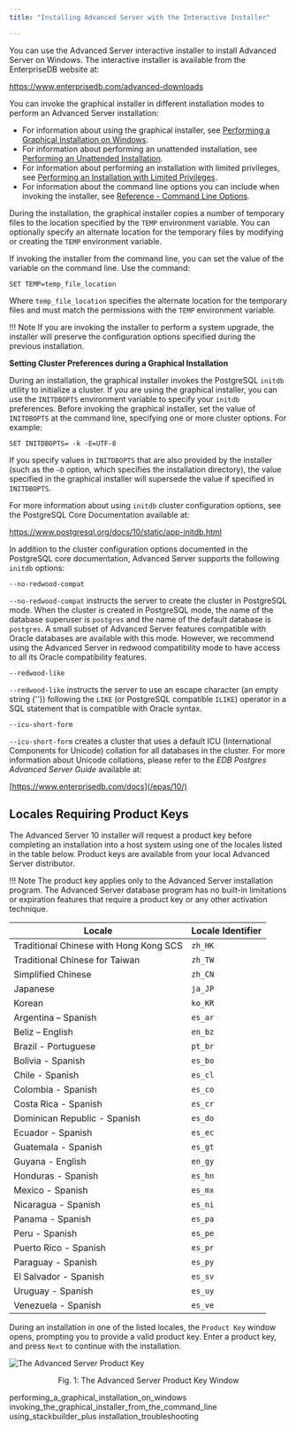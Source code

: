 ```yaml
---
title: "Installing Advanced Server with the Interactive Installer"

---
```


<div id="installing_advanced_server_with_the_interactive_installer" class="registered_link"></div>

You can use the Advanced Server interactive installer to install Advanced Server on Windows. The interactive installer is available from the EnterpriseDB website at:

<https://www.enterprisedb.com/advanced-downloads>

You can invoke the graphical installer in different installation modes to perform an Advanced Server installation:

-   For information about using the graphical installer, see [Performing a Graphical Installation on Windows](01_performing_a_graphical_installation_on_windows/#performing_a_graphical_installation_on_windows).
-   For information about performing an unattended installation, see [Performing an Unattended Installation](02_invoking_the_graphical_installer_from_the_command_line/01_performing_an_unattended_installation/#performing_an_unattended_installation).
-   For information about performing an installation with limited privileges, see [Performing an Installation with Limited Privileges](02_invoking_the_graphical_installer_from_the_command_line/02_performing_an_installation_with_limited_privileges/#performing_an_installation_with_limited_privileges).
-   For information about the command line options you can include when invoking the installer, see [Reference - Command Line Options](02_invoking_the_graphical_installer_from_the_command_line/03_reference_command_line_options/#reference_command_line_options).

During the installation, the graphical installer copies a number of temporary files to the location specified by the `TEMP` environment variable. You can optionally specify an alternate location for the temporary files by modifying or creating the `TEMP` environment variable.

If invoking the installer from the command line, you can set the value of the variable on the command line. Use the command:

```text
SET TEMP=temp_file_location
```

Where `temp_file_location` specifies the alternate location for the temporary files and must match the permissions with the `TEMP` environment variable.

!!! Note
    If you are invoking the installer to perform a system upgrade, the installer will preserve the configuration options specified during the previous installation.

**Setting Cluster Preferences during a Graphical Installation**

During an installation, the graphical installer invokes the PostgreSQL `initdb` utility to initialize a cluster. If you are using the graphical installer, you can use the `INITDBOPTS` environment variable to specify your `initdb` preferences. Before invoking the graphical installer, set the value of `INITDBOPTS` at the command line, specifying one or more cluster options. For example:

```text
SET INITDBOPTS= -k -E=UTF-8
```

If you specify values in `INITDBOPTS` that are also provided by the installer (such as the `–D` option, which specifies the installation directory), the value specified in the graphical installer will supersede the value if specified in `INITDBOPTS`.

For more information about using `initdb` cluster configuration options, see the PostgreSQL Core Documentation available at:

<https://www.postgresql.org/docs/10/static/app-initdb.html>

In addition to the cluster configuration options documented in the PostgreSQL core documentation, Advanced Server supports the following `initdb` options:

`--no-redwood-compat`

`--no-redwood-compat` instructs the server to create the cluster in PostgreSQL mode. When the cluster is created in PostgreSQL mode, the name of the database superuser is `postgres` and the name of the default database is `postgres`. A small subset of Advanced Server features compatible with Oracle databases are available with this mode. However, we recommend using the Advanced Server in redwood compatibility mode to have access to all its Oracle compatibility features.

`--redwood-like`

`--redwood-like` instructs the server to use an escape character (an empty string ('')) following the `LIKE` (or PostgreSQL compatible `ILIKE`) operator in a SQL statement that is compatible with Oracle syntax.

`--icu-short-form`

`--icu-short-form` creates a cluster that uses a default ICU (International Components for Unicode) collation for all databases in the cluster. For more information about Unicode collations, please refer to the *EDB Postgres Advanced Server Guide* available at:

[https://www.enterprisedb.com/docs](/epas/10/)

## Locales Requiring Product Keys

The Advanced Server 10 installer will request a product key before completing an installation into a host system using one of the locales listed in the table below. Product keys are available from your local Advanced Server distributor.

!!! Note
    The product key applies only to the Advanced Server installation program. The Advanced Server database program has no built-in limitations or expiration features that require a product key or any other activation technique.

| Locale                                    | Locale Identifier |
| ----------------------------------------- | ----------------- |
| Traditional Chinese with Hong Kong SCS    | `zh_HK`           |
| Traditional Chinese for Taiwan            | `zh_TW`           |
| Simplified Chinese                        | `zh_CN`           |
| Japanese                                  | `ja_JP`           |
| Korean                                    | `ko_KR`           |
| Argentina – Spanish                       | `es_ar`           |
| Beliz – English                           | `en_bz`           |
| Brazil - Portuguese                       | `pt_br`           |
| Bolivia - Spanish                         | `es_bo`           |
| Chile - Spanish                           | `es_cl`           |
| Colombia - Spanish                        | `es_co`           |
| Costa Rica - Spanish                      | `es_cr`           |
| Dominican Republic - Spanish              | `es_do`           |
| Ecuador - Spanish                         | `es_ec`           |
| Guatemala - Spanish                       | `es_gt`           |
| Guyana - English                          | `en_gy`           |
| Honduras - Spanish                        | `es_hn`           |
| Mexico - Spanish                          | `es_mx`           |
| Nicaragua - Spanish                       | `es_ni`           |
| Panama - Spanish                          | `es_pa`           |
| Peru - Spanish                            | `es_pe`           |
| Puerto Rico - Spanish                     | `es_pr`           |
| Paraguay - Spanish                        | `es_py`           |
| El Salvador - Spanish                     | `es_sv`           |
| Uruguay - Spanish                         | `es_uy`           |
| Venezuela - Spanish                       | `es_ve`           |

During an installation in one of the listed locales, the `Product Key` window opens, prompting you to provide a valid product key. Enter a product key, and press `Next` to continue with the installation.

![The Advanced Server Product Key](../images/product_key.png)

<div style="text-align: center"> Fig. 1: The Advanced Server Product Key Window </div>

<div class="toctree" maxdepth="3">

performing_a_graphical_installation_on_windows invoking_the_graphical_installer_from_the_command_line using_stackbuilder_plus installation_troubleshooting

</div>
